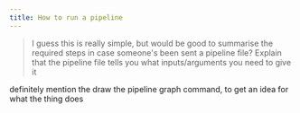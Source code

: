 ```yaml
---
title: How to run a pipeline
---
```


> I guess this is really simple, but would be good to summarise the required steps in case someone's been sent a pipeline file? Explain that the pipeline file tells you what inputs/arguments you need to give it

definitely mention the draw the pipeline graph command, to get an idea for what the thing does
